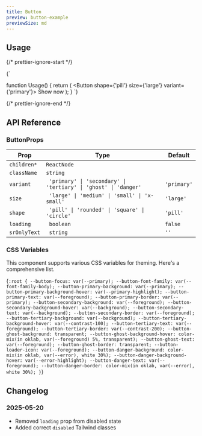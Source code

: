 ```yaml
---
title: Button
preview: button-example
previewSize: md
---
```


## Usage

{/* prettier-ignore-start */}

<CodeBlock lang="ts">{`

function Usage() {
    return (
        <Button shape={'pill'} size={'large'} variant={'primary'}>
            Show now
        </Button>
    );
}
`}
</CodeBlock>

{/* prettier-ignore-end */}

## API Reference

### ButtonProps

| Prop         | Type                                                             | Default     |
| ------------ | ---------------------------------------------------------------- | ----------- |
| `children*`  | `ReactNode`                                                      |             |
| `className`  | `string`                                                         |             |
| `variant`    | ` 'primary' \| 'secondary' \| 'tertiary' \| 'ghost' \| 'danger'` | `'primary'` |
| `size`       | ` 'large' \| 'medium' \| 'small' \| 'x-small'`                   | `'large'`   |
| `shape`      | ` 'pill' \| 'rounded' \| 'square' \| 'circle'`                   | `'pill'`    |
| `loading`    | ` boolean`                                                       | `false`     |
| `srOnlyText` | ` string`                                                        | `''`        |

### CSS Variables

This component supports various CSS variables for theming. Here's a comprehensive list.

<CodeBlock lang="css">{`
:root {
    --button-focus: var(--primary);
    --button-font-family: var(--font-family-body);
    --button-primary-background: var(--primary);
    --button-primary-background-hover: var(--primary-highlight);
    --button-primary-text: var(--foreground);
    --button-primary-border: var(--primary);
    --button-secondary-background: var(--foreground);
    --button-secondary-background-hover: var(--background);
    --button-secondary-text: var(--background);
    --button-secondary-border: var(--foreground);
    --button-tertiary-background: var(--background);
    --button-tertiary-background-hover: var(--contrast-100);
    --button-tertiary-text: var(--foreground);
    --button-tertiary-border: var(--contrast-200);
    --button-ghost-background: transparent;
    --button-ghost-background-hover: color-mix(in oklab, var(--foreground) 5%, transparent);
    --button-ghost-text: var(--foreground);
    --button-ghost-border: transparent;
    --button-loader-icon: var(--foreground);
    --button-danger-background: color-mix(in oklab, var(--error), white 30%);
    --button-danger-background-hover: var(--error-highlight);
    --button-danger-text: var(--foreground);
    --button-danger-border: color-mix(in oklab, var(--error), white 30%);
}
`}</CodeBlock>

## Changelog

### 2025-05-20

- Removed `loading` prop from disabled state
- Added correct `disabled` Tailwind classes
